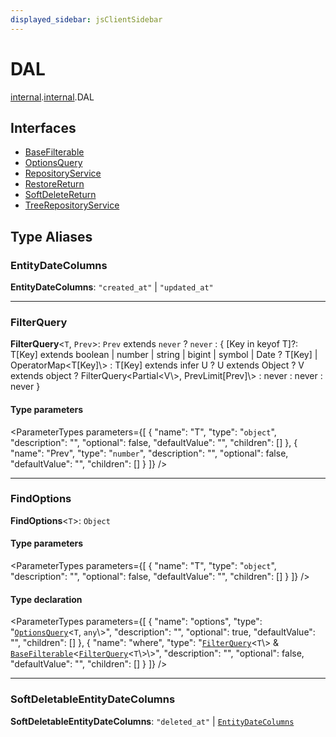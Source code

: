 ```yaml
---
displayed_sidebar: jsClientSidebar
---
```



# DAL

[internal](../../admin_discounts/modules/admin_discounts.internal.mdx).[internal](../../internal/modules/admin_discounts.internal.internal-1.mdx).DAL

## Interfaces

- [BaseFilterable](../../DAL/interfaces/admin_discounts.internal.internal-1.DAL.BaseFilterable.mdx)
- [OptionsQuery](../../DAL/interfaces/admin_discounts.internal.internal-1.DAL.OptionsQuery.mdx)
- [RepositoryService](../../DAL/interfaces/admin_discounts.internal.internal-1.DAL.RepositoryService.mdx)
- [RestoreReturn](../../DAL/interfaces/admin_discounts.internal.internal-1.DAL.RestoreReturn.mdx)
- [SoftDeleteReturn](../../DAL/interfaces/admin_discounts.internal.internal-1.DAL.SoftDeleteReturn.mdx)
- [TreeRepositoryService](../../DAL/interfaces/admin_discounts.internal.internal-1.DAL.TreeRepositoryService.mdx)

## Type Aliases

### EntityDateColumns

 **EntityDateColumns**: ``"created_at"`` \| ``"updated_at"``

___

### FilterQuery

 **FilterQuery**<`T`, `Prev`\>: `Prev` extends `never` ? `never` : { [Key in keyof T]?: T[Key] extends boolean \| number \| string \| bigint \| symbol \| Date ? T[Key] \| OperatorMap<T[Key]\\> : T[Key] extends infer U ? U extends Object ? V extends object ? FilterQuery<Partial<V\\>, PrevLimit[Prev]\\> : never : never : never }

#### Type parameters

<ParameterTypes parameters={[
  {
    "name": "T",
    "type": "`object`",
    "description": "",
    "optional": false,
    "defaultValue": "",
    "children": []
  },
  {
    "name": "Prev",
    "type": "`number`",
    "description": "",
    "optional": false,
    "defaultValue": "",
    "children": []
  }
]} />

___

### FindOptions

 **FindOptions**<`T`\>: `Object`

#### Type parameters

<ParameterTypes parameters={[
  {
    "name": "T",
    "type": "`object`",
    "description": "",
    "optional": false,
    "defaultValue": "",
    "children": []
  }
]} />

#### Type declaration

<ParameterTypes parameters={[
  {
    "name": "options",
    "type": "[`OptionsQuery`](../../DAL/interfaces/admin_discounts.internal.internal-1.DAL.OptionsQuery.mdx)<`T`, `any`\\>",
    "description": "",
    "optional": true,
    "defaultValue": "",
    "children": []
  },
  {
    "name": "where",
    "type": "[`FilterQuery`](admin_discounts.internal.internal-1.DAL.mdx#filterquery)<`T`\\> & [`BaseFilterable`](../../DAL/interfaces/admin_discounts.internal.internal-1.DAL.BaseFilterable.mdx)<[`FilterQuery`](admin_discounts.internal.internal-1.DAL.mdx#filterquery)<`T`\\>\\>",
    "description": "",
    "optional": false,
    "defaultValue": "",
    "children": []
  }
]} />

___

### SoftDeletableEntityDateColumns

 **SoftDeletableEntityDateColumns**: ``"deleted_at"`` \| [`EntityDateColumns`](admin_discounts.internal.internal-1.DAL.mdx#entitydatecolumns)
